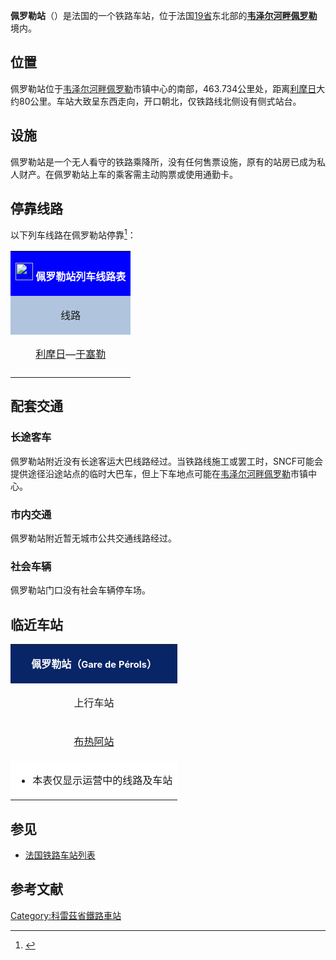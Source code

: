 {{Infobox station
| name          =[[File:Sncf-logo.svg|32x32px]]佩罗勒站<br>{{lang|fr|Gare de Pérols}} 
| type          = [[法国铁路|法国铁路]]
| image = 
|image_caption = 
| address       = {{FRA}}[[科雷兹省|科雷兹省]][[韦泽尔河畔佩罗勒|韦泽尔河畔佩罗勒]]
| latd          = 45
| latm          = 35
| lats          = 06
| latNS         = N
| longd         = 1
| longm         = 58
| longs         = 40
| longEW        = E
| operator = [[File:_Sncf-logo.svg|32x32px]]
| coordinates_display = yes
| iso_region    = FR
| line          = 
* {{link-fr|利摩日－埃居朗德铁路|Ligne du Palais à Eygurande - Merlines}}
| structure           = 地面
| levels              = 1层
| platform      = 1
| tracks        = 1
| elevation = 694米
| opened        = 1883年10月8日
| rebuilt =
| status = 使用中
| closed        = 
| passengers= 38人次<ref>{{Cite web|url=https://ressources.data.sncf.com/explore/dataset/frequentation-gares/?sort=voyageurs_2014&q=perols|title=Fréquentation en gares|accessdate=2017-02-14|author=SNCF|date=|language=法语|publisher=SNCF Open Data|archive-date=2019-03-13|archive-url=https://web.archive.org/web/20190313041342/https://ressources.data.sncf.com/explore/dataset/frequentation-gares/?sort=voyageurs_2014&q=perols|dead-url=no}}</ref>
| pass_year= 2015年
| ADA                 = 
| station_type = 乘降所
| connections = 
| route_map =
| map_locator   = 
| note =
| services = [[法国大区列车|TER]]
}}

'''佩罗勒站'''（{{lang-fr|Gare de Pérols}}）是法国的一个铁路车站，位于法国[[科雷兹省|19省]]东北部的'''[[韦泽尔河畔佩罗勒|韦泽尔河畔佩罗勒]]'''境内。

==位置==

佩罗勒站位于[[韦泽尔河畔佩罗勒|韦泽尔河畔佩罗勒]]市镇中心的南部，{{link-fr|利摩日－埃居朗德铁路|Ligne du Palais à Eygurande - Merlines}}463.734公里处，距离[[利摩日贝尼迪克坦站|利摩日]]大约80公里。车站大致呈东西走向，开口朝北，仅铁路线北侧设有侧式站台。

==设施==

佩罗勒站是一个无人看守的铁路乘降所，没有任何售票设施，原有的站房已成为私人财产。在佩罗勒站上车的乘客需主动购票或使用通勤卡。

== 停靠线路 ==

{{动态列表|最后更新时间：2017年2月14日。本章节内容仅供参考，不排除因施工或罢工而引发的临时性变更。欢迎修正和补充}}

以下列车线路在佩罗勒站停靠<ref>{{Cite web|url=https://www.ter.sncf.com/limousin/gares/87592170/Perols/pratique|title=HALTE FERROVIAIRE PEROLS|accessdate=2017-02-14|author=SNCF|date=|language=法语|publisher=TER Limousin|archive-date=2016-03-03|archive-url=https://web.archive.org/web/20160303213450/http://www.ter.sncf.com/limousin/gares/87592170/Perols/pratique|dead-url=no}}</ref>：

{| class="wikitable mw-collapsible" 
|colspan="5" style="background:#0000FF" align="center" |[[File:_Sncf-logo.svg|28x28px]] <font color=#FFFFFF>'''佩罗勒站列车线路表'''</font>
|-
!style="background:#B0C4DE"| 线路
!style="background:#B0C4DE"|车种
!style="background:#B0C4DE"|上一站
!style="background:#B0C4DE"|下一站
!style="background:#B0C4DE"|大致运行频率{{noteTag|name=noteA}}
|-
|[[利摩日贝尼迪克坦站|利摩日]]—[[于塞勒站|于塞勒]]
| rowspan="1" align="center"|'''[[法国大区列车|TER]]'''
|[[布热阿站|布热阿]]
|[[贾松内站|贾松内]]
|每天3~6趟
|-
|colspan="5" style="background:#FFFFFF"|{{noteFoot|1=
{{noteTag|name=noteA|1=在本栏中，往返1次为"1趟"}}
}}
|}

==配套交通==
===长途客车===

佩罗勒站附近没有长途客运大巴线路经过。当铁路线施工或罢工时，SNCF可能会提供途径沿途站点的临时大巴车，但上下车地点可能在[[韦泽尔河畔佩罗勒|韦泽尔河畔佩罗勒]]市镇中心。

===市内交通===

佩罗勒站附近暂无城市公共交通线路经过。

===社会车辆===

佩罗勒站门口没有社会车辆停车场。

==临近车站==

{|class="wikitable mw-collapsible" style="margin: 0 auto; width:42em;"
|colspan="3"  style="background:#082567" align="center"|<font color=#FFFFFF>'''佩罗勒站（<span style="font-size:11pt;">Gare de Pérols</span>）'''</font>
|-
!上行车站
!线路
!下行车站
|-
|align="center" |[[布热阿站|布热阿站]]
|align="center" |'''{{link-fr|利摩日－埃居朗德铁路|Ligne du Palais à Eygurande - Merlines}}'''
|align="center" |[[贾松内站|贾松内站]]
|-
|colspan="3" style="background:#FFFFFF"|
*本表仅显示运营中的线路及车站
|}

==参见==
* [[法国铁路车站列表|法国铁路车站列表]]

== 参考文献 ==
{{Reflist}}

[[Category:科雷茲省鐵路車站|Category:科雷茲省鐵路車站]]